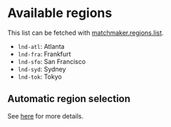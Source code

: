 # Available regions

<Info>This list can be fetched with [matchmaker.regions.list](/docs/matchmaker/api/regions/list).</Info>

- `lnd-atl`: Atlanta
- `lnd-fra`: Frankfurt
- `lnd-sfo`: San Francisco
- `lnd-syd`: Sydney
- `lnd-tok`: Tokyo

## Automatic region selection

See [here](/docs/matchmaker/concepts/auto-region-selection) for more details.
